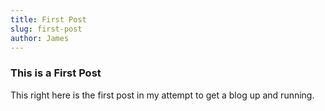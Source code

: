 ```yaml
---
title: First Post
slug: first-post
author: James
---
```


### This is a First Post

This right here is the first post in my attempt to get a blog up and running.
